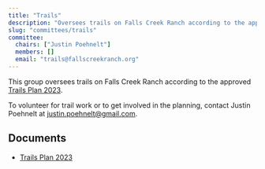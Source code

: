 ```yaml
---
title: "Trails"
description: "Oversees trails on Falls Creek Ranch according to the approved Trails Plan 2023."
slug: "committees/trails"
committee:
  chairs: ["Justin Poehnelt"]
  members: []
  email: "trails@fallscreekranch.org"
---
```



<CommitteeMembers frontmatter={frontmatter} />

This group oversees trails on Falls Creek Ranch according to the approved [Trails Plan 2023](/uploads/documents/trails_plan_2023.pdf).

To volunteer for trail work or to get involved in the planning, contact Justin Poehnelt at [justin.poehnelt@gmail.com](mailto:justin.poehnelt@gmail.com).

## Documents

- [Trails Plan 2023](/uploads/documents/trails_plan_2023.pdf)

<FileHistory file="src/content/docs/committees/trails.mdx" />
